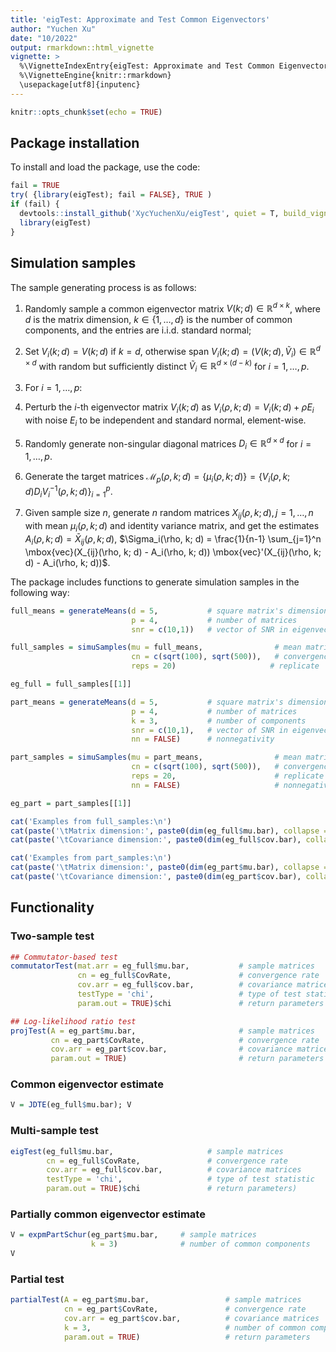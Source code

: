 ```yaml
---
title: 'eigTest: Approximate and Test Common Eigenvectors'
author: "Yuchen Xu"
date: "10/2022"
output: rmarkdown::html_vignette
vignette: >
  %\VignetteIndexEntry{eigTest: Approximate and Test Common Eigenvectors}
  %\VignetteEngine{knitr::rmarkdown}
  \usepackage[utf8]{inputenc}
---
```


```r
knitr::opts_chunk$set(echo = TRUE)
```

## Package installation

To install and load the package, use the code:
```r
fail = TRUE
try( {library(eigTest); fail = FALSE}, TRUE )
if (fail) {
  devtools::install_github('XycYuchenXu/eigTest', quiet = T, build_vignettes = F)
  library(eigTest)
}
```

## Simulation samples

The sample generating process is as follows:

1. Randomly sample a common eigenvector matrix $V(k; d) \in \mathbb{R}^{d \times k}$, where $d$ is the matrix dimension, $k \in \{1, \dots, d\}$ is the number of common components, and the entries are i.i.d. standard normal;

2. Set $V_i(k; d) = V(k; d)$ if $k = d$, otherwise span $V_i(k; d) = (V(k; d), \widetilde{V}_i) \in \mathbb{R}^{d \times d}$ with random but sufficiently distinct $\widetilde{V}_i \in \mathbb{R}^{d \times (d-k)}$ for $i = 1, \dots, p$.

3. For $i=1, \dots, p$:
  1. Perturb the $i$-th eigenvector matrix $V_i(k; d)$ as $V_i(\rho, k; d) = V_i(k; d) + \rho E_i$ with noise $E_i$ to be independent and standard normal, element-wise.
  2. Randomly generate non-singular diagonal matrices $D_i \in \mathbb{R}^{d \times d}$ for $i = 1, \dots, p$.

4. Generate the target matrices $\mathcal{M}_p(\rho, k; d) = \{\mu_i(\rho, k; d)\} = \{ V_i(\rho, k; d) D_i V_i^{-1}(\rho, k; d)\}_{i=1}^p$.

5. Given sample size $n$, generate $n$ random matrices $X_{ij}(\rho, k; d), j = 1, \dots, n$ with mean $\mu_i(\rho, k; d)$ and identity variance matrix, and get the estimates $A_i(\rho, k; d) = \bar X_{ij}(\rho, k; d)$, $\Sigma_i(\rho, k; d) = \frac{1}{n-1} \sum_{j=1}^n \mbox{vec}(X_{ij}(\rho, k; d) - A_i(\rho, k; d)) \mbox{vec}'(X_{ij}(\rho, k; d) - A_i(\rho, k; d))$.

The package includes functions to generate simulation samples in the following way:

```r
full_means = generateMeans(d = 5,           # square matrix's dimension
                           p = 4,           # number of matrices
                           snr = c(10,1))   # vector of SNR in eigenvector

full_samples = simuSamples(mu = full_means,                # mean matrices
                           cn = c(sqrt(100), sqrt(500)),   # convergence rate
                           reps = 20)                     # replicate

eg_full = full_samples[[1]]

part_means = generateMeans(d = 5,           # square matrix's dimension
                           p = 4,           # number of matrices
                           k = 3,           # number of components
                           snr = c(10,1),   # vector of SNR in eigenvector
                           nn = FALSE)      # nonnegativity

part_samples = simuSamples(mu = part_means,                # mean matrices
                           cn = c(sqrt(100), sqrt(500)),   # convergence rate
                           reps = 20,                      # replicate
                           nn = FALSE)                     # nonnegativity

eg_part = part_samples[[1]]
```

```r
cat('Examples from full_samples:\n')
cat(paste('\tMatrix dimension:', paste0(dim(eg_full$mu.bar), collapse = 'x'), '\n'))
cat(paste('\tCovariance dimension:', paste0(dim(eg_full$cov.bar), collapse = 'x'), '\n'))

cat('Examples from part_samples:\n')
cat(paste('\tMatrix dimension:', paste0(dim(eg_part$mu.bar), collapse = 'x'), '\n'))
cat(paste('\tCovariance dimension:', paste0(dim(eg_part$cov.bar), collapse = 'x'), '\n'))
```

## Functionality

### Two-sample test

```r
## Commutator-based test
commutatorTest(mat.arr = eg_full$mu.bar,           # sample matrices
               cn = eg_full$CovRate,               # convergence rate
               cov.arr = eg_full$cov.bar,          # covariance matrices
               testType = 'chi',                   # type of test statistic
               param.out = TRUE)$chi               # return parameters

## Log-likelihood ratio test
projTest(A = eg_part$mu.bar,                       # sample matrices
         cn = eg_part$CovRate,                     # convergence rate
         cov.arr = eg_part$cov.bar,                # covariance matrices
         param.out = TRUE)                         # return parameters
```

### Common eigenvector estimate

```r
V = JDTE(eg_full$mu.bar); V
```

### Multi-sample test

```r
eigTest(eg_full$mu.bar,                     # sample matrices
        cn = eg_full$CovRate,               # convergence rate
        cov.arr = eg_full$cov.bar,          # covariance matrices
        testType = 'chi',                   # type of test statistic
        param.out = TRUE)$chi               # return parameters)
```

### Partially common eigenvector estimate

```r
V = expmPartSchur(eg_part$mu.bar,     # sample matrices
                  k = 3)              # number of common components
V
```

### Partial test

```r
partialTest(A = eg_part$mu.bar,                 # sample matrices
            cn = eg_part$CovRate,               # convergence rate
            cov.arr = eg_part$cov.bar,          # covariance matrices
            k = 3,                              # number of common components
            param.out = TRUE)                   # return parameters
```

